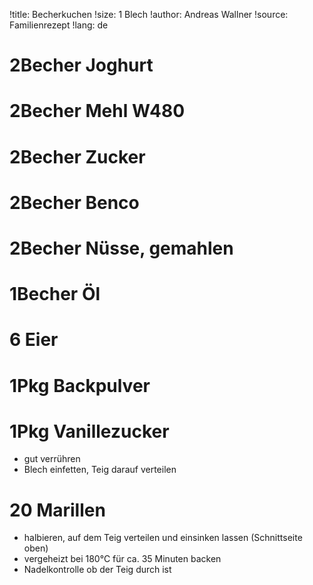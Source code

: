 !title: Becherkuchen
!size: 1 Blech
!author: Andreas Wallner
!source: Familienrezept
!lang: de

# 2Becher Joghurt
# 2Becher Mehl W480
# 2Becher Zucker
# 2Becher Benco
# 2Becher Nüsse, gemahlen
# 1Becher Öl
# 6 Eier
# 1Pkg Backpulver
# 1Pkg Vanillezucker
* gut verrühren
* Blech einfetten, Teig darauf verteilen

# 20 Marillen
* halbieren, auf dem Teig verteilen und einsinken lassen (Schnittseite oben)
* vergeheizt bei 180°C für ca. 35 Minuten backen
* Nadelkontrolle ob der Teig durch ist
